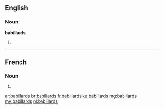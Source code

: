 ==English==

===Noun===
'''babillards'''

# {{plural of|babillard}}

----

==French==

===Noun===
{{head|fr|plural}} {{m|p}}

# {{plural of|babillard|lang=fr}}

[[ar:babillards]]
[[br:babillards]]
[[fr:babillards]]
[[ku:babillards]]
[[mg:babillards]]
[[my:babillards]]
[[nl:babillards]]